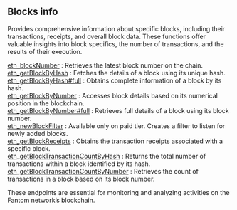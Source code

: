 
## Blocks info

Provides comprehensive information about specific blocks, including their transactions, receipts, and overall block data. These functions offer valuable insights into block specifics, the number of transactions, and the results of their execution.

[eth_blockNumber](/fantom-api/blocksinfo/eth_blockNumber) : Retrieves the latest block number on the chain. \
[eth_getBlockByHash](/fantom-api/blocksinfo/eth_getBlockByHash) : Fetches the details of a block using its unique hash. \
[eth_getBlockByHash#full](/fantom-api/blocksinfo/eth_getBlockByHashfull) : Obtains complete information of a block by its hash. \
[eth_getBlockByNumber](/fantom-api/blocksinfo/eth_getBlockByNumber) : Accesses block details based on its numerical position in the blockchain. \
[eth_getBlockByNumber#full](/fantom-api/blocksinfo/eth_getBlockByNumberfull) :  Retrieves full details of a block using its block number. \
[eth_newBlockFilter](/fantom-api/blocksinfo/eth_newBlockFilter) : Available only on paid tier. Creates a filter to listen for newly added blocks. \
[eth_getBlockReceipts](/fantom-api/blocksinfo/eth_getBlockReceipts) :  Obtains the transaction receipts associated with a specific block. \
[eth_getBlockTransactionCountByHash](/fantom-api/blocksinfo/eth_getBlockTransactionCountByHash) : Returns the total number of transactions within a block identified by its hash. \
[eth_getBlockTransactionCountByNumber](/fantom-api/blocksinfo/eth_getBlockTransactionCountByNumber) :  Retrieves the count of transactions in a block based on its block number.

These endpoints are essential for monitoring and analyzing activities on the Fantom network’s blockchain.

<Space h={16} />
<GetStarted />
